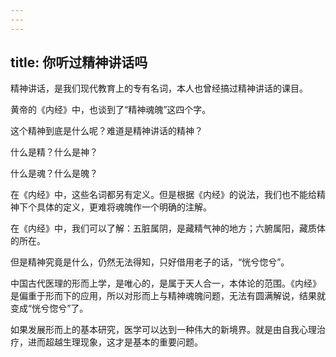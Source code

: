 ```yaml
---
---
---
```

title: 你听过精神讲话吗
---




精神讲话，是我们现代教育上的专有名词，本人也曾经搞过精神讲话的课目。

黄帝的《内经》中，也谈到了“精神魂魄”这四个字。

这个精神到底是什么呢？难道是精神讲话的精神？

什么是精？什么是神？

什么是魂？什么是魄？

在《内经》中，这些名词都另有定义。但是根据《内经》的说法，我们也不能给精神下个具体的定义，更难将魂魄作一个明确的注解。

在《内经》中，我们可以了解：五脏属阴，是藏精气神的地方；六腑属阳，藏质体的所在。

但是精神究竟是什么，仍然无法得知，只好借用老子的话，“恍兮惚兮”。

中国古代医理的形而上学，是唯心的，是属于天人合一，本体论的范围。《内经》是偏重于形而下的应用，所以对形而上与精神魂魄问题，无法有圆满解说，结果就变成“恍兮惚兮”了。

如果发展形而上的基本研究，医学可以达到一种伟大的新境界。就是由自我心理治疗，进而超越生理现象，这才是基本的重要问题。